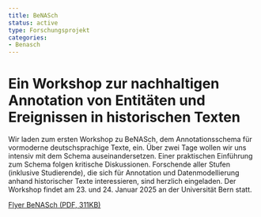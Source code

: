```yaml
---
title: BeNASch
status: active
type: Forschungsprojekt
categories:
- Benasch
---
```


# Ein Workshop zur nachhaltigen Annotation von Entitäten und Ereignissen in historischen Texten

Wir laden zum ersten Workshop zu BeNASch, dem Annotationsschema für vormoderne deutschsprachige Texte, ein. Über zwei Tage wollen wir uns intensiv mit dem Schema auseinandersetzen. Einer praktischen Einführung zum Schema folgen kritische Diskussionen. Forschende aller Stufen (inklusive Studierende), die sich für Annotation und Datenmodellierung anhand historischer Texte interessieren, sind herzlich eingeladen. Der Workshop findet am 23. und 24. Januar 2025 an der Universität Bern statt.

[Flyer BeNASch (PDF, 311KB)](https://www.dh.unibe.ch/unibe/portal/fak_historisch/fsuf/d_dh/content/e330302/e1597094/e1597095/Flyer_BeNASch_WS2025_ger.pdf "application/pdf (311KB)")
